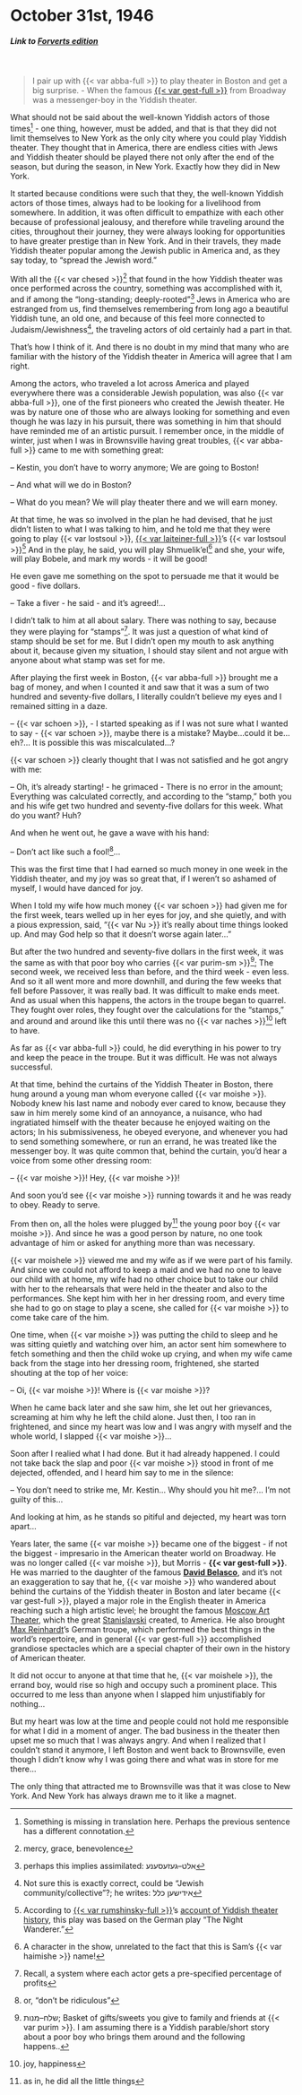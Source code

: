 # October 31st, 1946

##### _Link to [Forverts edition](https://www.nli.org.il/en/newspapers/frw/1946/10/31/01/)_ {.unnumbered}

<br>

> I pair up with {{< var abba-full >}} to play theater in Boston and get a big surprise. - When the famous [{{< var gest-full >}}](https://en.wikipedia.org/wiki/Morris_Gest) from Broadway was a messenger-boy in the Yiddish theater.


What should not be said about the well-known Yiddish actors of those times^[Something is missing in translation here. Perhaps the previous sentence has a different connotation.] - one thing, however, must be added, and that is that they did not limit themselves to New York as the only city where you could play Yiddish theater. They thought that in America, there are endless cities with Jews and Yiddish theater should be played there not only after the end of the season, but during the season, in New York. Exactly how they did in New York.


It started because conditions were such that they, the well-known Yiddish actors of those times, always had to be looking for a livelihood from somewhere. In addition, it was often difficult to empathize with each other because of professional jealousy, and therefore while traveling around the cities, throughout their journey, they were always looking for opportunities to have greater prestige than in New York. And in their travels, they made Yiddish theater popular among the Jewish public in America and, as they say today, to "spread the Jewish word."

With all the {{< var chesed >}}^[mercy, grace, benevolence] that found in the how Yiddish theater was once performed across the country, something was accomplished with it, and if among the "long-standing; deeply-rooted"^[perhaps this implies assimilated: אלט–געזעסענע] Jews in America who are estranged from us, find themselves remembering from long ago a beautiful Yiddish tune, an old one, and because of this feel more connected to Judaism/Jewishness^[Not sure this is exactly correct, could be "Jewish community/collective"?; he writes: אידישען כלל], the traveling actors of old certainly had a part in that.

That's how I think of it. And there is no doubt in my mind that many who are familiar with the history of the Yiddish theater in America will agree that I am right.

Among the actors, who traveled a lot across America and played everywhere there was a considerable Jewish population, was also {{< var abba-full >}}, one of the first pioneers who created the Jewish theater. He was by nature one of those who are always looking for something and even though he was lazy in his pursuit, there was something in him that should have reminded me of an artistic pursuit.
I remember once, in the middle of winter, just when I was in Brownsville having great troubles, {{< var abba-full >}} came to me with something great:

-- Kestin, you don't have to worry anymore; We are going to Boston!

-- And what will we do in Boston?

-- What do you mean? We will play theater there and we will earn money.

At that time, he was so involved in the plan he had devised, that he just didn't listen to what I was talking to him, and he told me that they were going to play {{< var lostsoul >}}, [{{< var laiteiner-full >}}](https://en.wikipedia.org/wiki/Joseph_Lateiner)'s {{< var lostsoul >}}^[According to [{{< var rumshinsky-full >}}](https://en.wikipedia.org/wiki/Joseph_Rumshinsky)'s [account of Yiddish theater history](https://www.moyt.org/exhibitions/rumshinsky/series/1952.12.08.htm), this play was based on the German play "The Night Wanderer."] And in the play, he said, you will play Shmuelik'el^[A character in the show, unrelated to the fact that this is Sam's {{< var haimishe >}} name!] and she, your wife, will play Bobele, and mark my words - it will be good!

He even gave me something on the spot to persuade me that it would be good - five dollars.

-- Take a fiver - he said - and it's agreed!...


I didn't talk to him at all about salary. There was nothing to say, because they were playing for "stamps"^[Recall, a system where each actor gets a pre-specified percentage of profits]. It was just a question of what kind of stamp should be set for me. But I didn't open my mouth to ask anything about it, because given my situation, I should stay silent and not argue with anyone about what stamp was set for me.

After playing the first week in Boston, {{< var abba-full >}} brought me a bag of money, and when I counted it and saw that it was a sum of two hundred and seventy-five dollars, I literally couldn't believe my eyes and I remained sitting in a daze. 

-- {{< var schoen >}}, - I started speaking as if I was not sure what I wanted to say - {{< var schoen >}}, maybe there is a mistake? Maybe...could it be... eh?... It is possible this was miscalculated...?

{{< var schoen >}} clearly thought that I was not satisfied and he got angry with me:

-- Oh, it's already starting! - he grimaced - There is no error in the amount; Everything was calculated correctly, and according to the "stamp," both you and his wife get two hundred and seventy-five dollars for this week. What do you want? Huh?

And when he went out, he gave a wave with his hand:

-- Don't act like such a fool!^[or, "don't be ridiculous"]...

This was the first time that I had earned so much money in one week in the Yiddish theater, and my joy was so great that, if I weren't so ashamed of myself, I would have danced for joy.

When I told my wife how much money {{< var schoen >}} had given me for the first week, tears welled up in her eyes for joy, and she quietly, and with a pious expression, said, "{{< var Nu >}} it's really about time things looked up. And may God help so that it doesn't worse again later..."

But after the two hundred and seventy-five dollars in the first week, it was the same as with that poor boy who carries {{< var purim-sm >}}^[שלח–מנות; Basket of gifts/sweets you give to family and friends at {{< var purim >}}. I am assuming there is a Yiddish parable/short story about a poor boy who brings them around and the following happens..]; The second week, we received less than before, and the third week - even less. And so it all went more and more downhill, and during the few weeks that fell before Passover, it was really bad. It was difficult to make ends meet. And as usual when this happens, the actors in the troupe began to quarrel. They fought over roles, they fought over the calculations for the "stamps," and around and around like this until there was no {{< var naches >}}^[joy, happiness] left to have.

As far as {{< var abba-full >}} could, he did everything in his power to try and keep the peace in the troupe. But it was difficult. He was not always successful.

At that time, behind the curtains of the Yiddish Theater in Boston, there hung around a young man whom everyone called {{< var moishe >}}. Nobody knew his last name and nobody ever cared to know, because they saw in him merely some kind of an annoyance, a nuisance, who had ingratiated himself with the theater because he enjoyed waiting on the actors; In his submissiveness, he obeyed everyone, and whenever you had to send something somewhere, or run an errand, he was treated like the messenger boy. It was quite common that, behind the curtain, you'd hear a voice from some other dressing room:

-- {{< var moishe >}}! Hey, {{< var moishe >}}!

And soon you'd see {{< var moishe >}} running towards it and he was ready to obey. Ready to serve.

From then on, all the holes were plugged by^[as in, he did all the little things] the young poor boy {{< var moishe >}}. And since he was a good person by nature, no one took advantage of him or asked for anything more than was necessary.

{{< var moishele >}} viewed me and my wife as if we were part of his family. And since we could not afford to keep a maid and we had no one to leave our child with at home, my wife had no other choice but to take our child with her to the rehearsals that were held in the theater and also to the performances. She kept him with her in her dressing room, and every time she had to go on stage to play a scene, she called for {{< var moishe >}} to come take care of the him.

One time, when {{< var moishe >}} was putting the child to sleep and he was sitting quietly and watching over him, an actor sent him somewhere to fetch something and then the child woke up crying, and when my wife came back from the stage into her dressing room, frightened, she started shouting at the top of her voice:

-- Oi, {{< var moishe >}}! Where is {{< var moishe >}}?


When he came back later and she saw him, she let out her grievances, screaming at him why he left the child alone. Just then, I too ran in frightened, and since my heart was low and I was angry with myself and the whole world, I slapped {{< var moishe >}}...

Soon after I realied what I had done. But it had already happened. I could not take back the slap and poor {{< var moishe >}} stood in front of me dejected, offended, and I heard him say to me in the silence:

-- You don't need to strike me, Mr. Kestin... Why should you hit me?... I'm not guilty of this...

And looking at him, as he stands so pitiful and dejected, my heart was torn apart... 

Years later, the same {{< var moishe >}} became one of the biggest - if not the biggest - impresario in the American theater world on Broadway. He was no longer called {{< var moishe >}}, but Morris - **{{< var gest-full >}}**. He was married to the daughter of the famous [**David Belasco**](https://en.wikipedia.org/wiki/David_Belasco), and it's not an exaggeration to say that he, {{< var moishe >}} who wandered about behind the curtains of the Yiddish theater in Boston and later became {{< var gest-full >}}, played a major role in the English theater in America reaching such a high artistic level; he brought the famous [Moscow Art Theater](https://en.wikipedia.org/wiki/Moscow_Art_Theatre), which the great [Stanislavski](https://en.wikipedia.org/wiki/Konstantin_Stanislavski) created, to America. He also brought [Max Reinhardt](https://en.wikipedia.org/wiki/Max_Reinhardt)'s German troupe, which performed the best things in the world's repertoire, and in general {{< var gest-full >}} accomplished grandiose spectacles which are a special chapter of their own in the history of American theater. 

It did not occur to anyone at that time that he, {{< var moishele >}}, the errand boy, would rise so high and occupy such a prominent place. This occurred to me less than anyone when I slapped him unjustifiably for nothing...

But my heart was low at the time and people could not hold me responsible for what I did in a moment of anger. The bad business in the theater then upset me so much that I was always angry. And when I realized that I couldn't stand it anymore, I left Boston and went back to Brownsville, even though I didn't know why I was going there and what was in store for me there...

The only thing that attracted me to Brownsville was that it was close to New York. And New York has always drawn me to it like a magnet.

